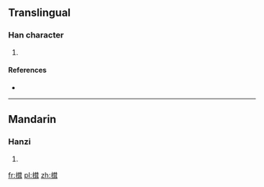 ==Translingual==

===Han character===
{{Han char|rn=64|rad=手|as=10|sn=13|four=|canj=手廿尸十 (QTSJ)|ids=⿰[[扌]][[茸]]}}

# {{defn|Han|sort=手10}}

====References====
* {{Han ref|kx=0446.210|dkj=12473|hdz=31929.020|uh=6411|ud=25617}}

----

==Mandarin==

===Hanzi===
{{cmn-hanzi|pin=[[róng]] ([[rong2]])|wg=jung<sup>2</sup>}}

# {{defn|lang=cmn|sort=手10}}

[[fr:搑]]
[[pl:搑]]
[[zh:搑]]